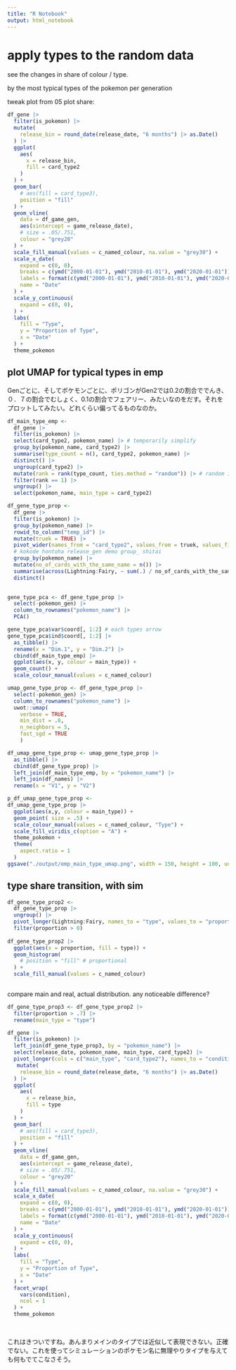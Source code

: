 ```yaml
---
title: "R Notebook"
output: html_notebook
---
```


# apply types to the random data

see the changes in share of colour / type.


by the most typical types of the pokemon per generation

tweak plot from 05 plot share:

```r
df_gene |>
  filter(is_pokemon) |> 
  mutate(
    release_bin = round_date(release_date, "6 months") |> as.Date()
  ) |> 
  ggplot(
    aes(
      x = release_bin, 
      fill = card_type2
    )
  ) +
  geom_bar(
    # aes(fill = card_type3),
    position = "fill"
  ) +
  geom_vline(
    data = df_game_gen,
    aes(xintercept = game_release_date),
    # size = .05/.751,
    colour = "grey20"
  ) +
  scale_fill_manual(values = c_named_colour, na.value = "grey30") +
  scale_x_date(
    expand = c(0, 0),
    breaks = c(ymd("2000-01-01"), ymd("2010-01-01"), ymd("2020-01-01")),
    labels = format(c(ymd("2000-01-01"), ymd("2010-01-01"), ymd("2020-01-01")), "%Y"),
    name = "Date"
  ) +
  scale_y_continuous(
    expand = c(0, 0),
  ) +
  labs(
    fill = "Type",
    y = "Proportion of Type",
    x = "Date"
  ) +
  theme_pokemon
```

## plot UMAP for typical types in emp

Genごとに、そしてポケモンごとに、ポリゴンがGen2では0.2の割合ででんき、０．７の割合でむしょく、0.1の割合でフェアリー、みたいなのをだす。それをプロットしてみたい。どれくらい偏ってるものなのか。

```r

df_main_type_emp <-
  df_gene |> 
  filter(is_pokemon) |> 
  select(card_type2, pokemon_name) |> # temporarily simplify
  group_by(pokemon_name, card_type2) |> 
  summarise(type_count = n(), card_type2, pokemon_name) |> 
  distinct() |> 
  ungroup(card_type2) |> 
  mutate(rank = rank(type_count, ties.method = "random")) |> # random is the only acceptable choice. dont want ties and dont want any specific type to win
  filter(rank == 1) |> 
  ungroup() |> 
  select(pokemon_name, main_type = card_type2)

df_gene_type_prop <-
  df_gene |> 
  filter(is_pokemon) |> 
  group_by(pokemon_name) |> 
  rowid_to_column("temp_id") |> 
  mutate(truek = TRUE) |> 
  pivot_wider(names_from = "card_type2", values_from = truek, values_fill = FALSE) |> 
  # kokode hontoha release_gen demo group_ shitai
  group_by(pokemon_name) |> 
  mutate(no_of_cards_with_the_same_name = n()) |> 
  summarise(across(Lightning:Fairy, ~ sum(.) / no_of_cards_with_the_same_name), pokemon_name, pokemon_gen) |> 
  distinct()
  

```
```r
gene_type_pca <- df_gene_type_prop |> 
  select(-pokemon_gen) |> 
  column_to_rownames("pokemon_name") |> 
  PCA()
```
```r
gene_type_pca$var$coord[, 1:2] # each types arrow
gene_type_pca$ind$coord[, 1:2] |> 
  as_tibble() |> 
  rename(x = "Dim.1", y = "Dim.2") |> 
  cbind(df_main_type_emp) |> 
  ggplot(aes(x, y, colour = main_type)) +
  geom_count() +
  scale_colour_manual(values = c_named_colour)
```


```r
umap_gene_type_prop <- df_gene_type_prop |> 
  select(-pokemon_gen) |> 
  column_to_rownames("pokemon_name") |> 
  uwot::umap(
    verbose = TRUE,
    min_dist = .8,
    n_neighbors = 5,
    fast_sgd = TRUE
    )
```
```r
df_umap_gene_type_prop <- umap_gene_type_prop |> 
  as_tibble() |> 
  cbind(df_gene_type_prop) |> 
  left_join(df_main_type_emp, by = "pokemon_name") |> 
  left_join(df_names) |> 
  rename(x = "V1", y = "V2")
```


```r
p_df_umap_gene_type_prop <- 
df_umap_gene_type_prop |> 
  ggplot(aes(x,y, colour = main_type)) +
  geom_point( size = .5) +
  scale_colour_manual(values = c_named_colour, "Type") +
  scale_fill_viridis_c(option = "A") +
  theme_pokemon +
  theme( 
    aspect.ratio = 1
  )
ggsave("./output/emp_main_type_umap.png", width = 150, height = 100, unit = "mm", dpi = 600) 

```

## type share transition, with sim

```r
df_gene_type_prop2 <-
  df_gene_type_prop |> 
  ungroup() |> 
  pivot_longer(Lightning:Fairy, names_to = "type", values_to = "proportion") |> 
  filter(proportion > 0) 
  
df_gene_type_prop2 |> 
  ggplot(aes(x = proportion, fill = type)) +
  geom_histogram(
    # position = "fill" # proportional
  ) +
  scale_fill_manual(values = c_named_colour)
  

```
compare main and real, actual distribution. any noticeable difference?

```r
df_gene_type_prop3 <- df_gene_type_prop2 |> 
  filter(proportion > .7) |> 
  rename(main_type = "type")

df_gene |> 
  filter(is_pokemon) |> 
  left_join(df_gene_type_prop3, by = "pokemon_name") |> 
  select(release_date, pokemon_name, main_type, card_type2) |> 
  pivot_longer(cols = c("main_type", "card_type2"), names_to = "condition", values_to = "type") |> 
   mutate(
    release_bin = round_date(release_date, "6 months") |> as.Date()
  ) |> 
  ggplot(
    aes(
      x = release_bin, 
      fill = type
    )
  ) +
  geom_bar(
    # aes(fill = card_type3),
    position = "fill"
  ) +
  geom_vline(
    data = df_game_gen,
    aes(xintercept = game_release_date),
    # size = .05/.751,
    colour = "grey20"
  ) +
  scale_fill_manual(values = c_named_colour, na.value = "grey30") +
  scale_x_date(
    expand = c(0, 0),
    breaks = c(ymd("2000-01-01"), ymd("2010-01-01"), ymd("2020-01-01")),
    labels = format(c(ymd("2000-01-01"), ymd("2010-01-01"), ymd("2020-01-01")), "%Y"),
    name = "Date"
  ) +
  scale_y_continuous(
    expand = c(0, 0),
  ) +
  labs(
    fill = "Type",
    y = "Proportion of Type",
    x = "Date"
  ) +
  facet_wrap(
    vars(condition),
    ncol = 1
  ) +
  theme_pokemon
  
  
```
これはきついですね。あんまりメインのタイプでは近似して表現できない。正確でない。これを使ってシミュレーションのポケモン名に無理やりタイプを与えても何もでてこなさそう。
